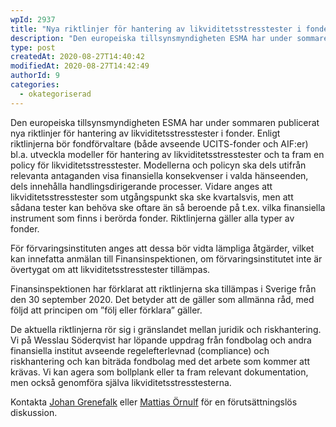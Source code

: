 ```yaml
---
wpId: 2937
title: "Nya riktlinjer för hantering av likviditetsstresstester i fonder"
description: "Den europeiska tillsynsmyndigheten ESMA har under sommaren publicerat nya riktlinjer för hantering av likviditetsstresstester i fonder. Enligt riktlinjerna bör fondförvaltare (både avseende UCITS-fonder och AIF:er) bl.a. utveckla modeller för hantering&hellip;"
type: post
createdAt: 2020-08-27T14:40:42
modifiedAt: 2020-08-27T14:42:49
authorId: 9
categories:
  - okategoriserad
---
```


Den europeiska tillsynsmyndigheten ESMA har under sommaren publicerat nya riktlinjer för hantering av likviditetsstresstester i fonder. Enligt riktlinjerna bör fondförvaltare (både avseende UCITS-fonder och AIF:er) bl.a. utveckla modeller för hantering av likviditetsstresstester och ta fram en policy för likviditetsstresstester. Modellerna och policyn ska dels utifrån relevanta antaganden visa finansiella konsekvenser i valda hänseenden, dels innehålla handlingsdirigerande processer. Vidare anges att likviditetsstresstester som utgångspunkt ska ske kvartalsvis, men att sådana tester kan behöva ske oftare än så beroende på t.ex. vilka finansiella instrument som finns i berörda fonder. Riktlinjerna gäller alla typer av fonder.

För förvaringsinstituten anges att dessa bör vidta lämpliga åtgärder, vilket kan innefatta anmälan till Finansinspektionen, om förvaringsinstitutet inte är övertygat om att likviditetsstresstester tillämpas.

Finansinspektionen har förklarat att riktlinjerna ska tillämpas i Sverige från den 30 september 2020. Det betyder att de gäller som allmänna råd, med följd att principen om ”följ eller förklara” gäller.

De aktuella riktlinjerna rör sig i gränslandet mellan juridik och riskhantering. Vi på Wesslau Söderqvist har löpande uppdrag från fondbolag och andra finansiella institut avseende regelefterlevnad (compliance) och riskhantering och kan biträda fondbolag med det arbete som kommer att krävas. Vi kan agera som bollplank eller ta fram relevant dokumentation, men också genomföra själva likviditetsstresstesterna.

Kontakta [Johan Grenefalk](/medarbetare/johan-grenefalk/) eller [Mattias Örnulf](/medarbetare/mattias-ornulf/) för en förutsättningslös diskussion.